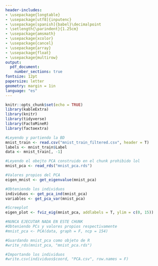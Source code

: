 ```yaml
---
header-includes:
- \usepackage{longtable}
- \usepackage[utf8]{inputenc}
- \usepackage[spanish]{babel}\decimalpoint
- \setlength{\parindent}{1.25cm}
- \usepackage{amsmath}
- \usepackage{xcolor}
- \usepackage{cancel}
- \usepackage{array}
- \usepackage{float}
- \usepackage{multirow}
output:
  pdf_document:
    number_sections: true
fontsize: 12pt
papersize: letter
geometry: margin = 1in
language: "es"
---
```


```r
knitr::opts_chunk$set(echo = TRUE)
library(kableExtra)
library(knitr)
library(tidyverse)
library(FactoMineR)
library(factoextra)
```

\input{titlepage}
\thispagestyle{empty}
\tableofcontents

\newpage

\pagestyle{myheadings}
\setcounter{page}{3}

\section{Introducción}

\section{Informe técnico}

```r
#Leyendo y partiendo la BD
mnist_train <- read.csv("mnist_train_filtered.csv", header = T)
labels <- mnist_train$Label
data <- mnist_train[, -1]

#Leyendo el obejto PCA construido en el chunk prohibido lol
mnist_pca <- read_rds("mnist_pca.rds")

#Valores propios del PCA
eigen_mnist <- get_eigenvalue(mnist_pca)

#Obteniendo los individuos
individuos <- get_pca_ind(mnist_pca)
variables <- get_pca_var(mnist_pca)

#Screeplot
eigen_plot <- fviz_eig(mnist_pca, addlabels = T, ylim = c(0, 15))
```

```r
#NUNCA EJECUTAR NADA EN ESTE CHUNK
#Obteniendo PCs y valores propios respectivamente
#mnist_pca <- PCA(data, graph = F, ncp = 154)

#Guardando mnist_pca como objeto de R
#write_rds(mnist_pca, "mnist_pca.rds")

#Importando los individuos
#write.csv(individuos$coord, "PCA.csv", row.names = F)


```

\section{Ajuste de modelos y comparación}

\section{Conclusiones}